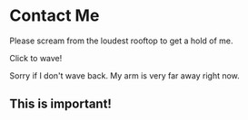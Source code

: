 
# Contact Me

Please scream from the loudest rooftop to get a hold of me.

<Wave /> Click to wave!

Sorry if I don't wave back. My arm is very far away right now.

<div style={{ background:'red' }}>

## This is important!

</div>